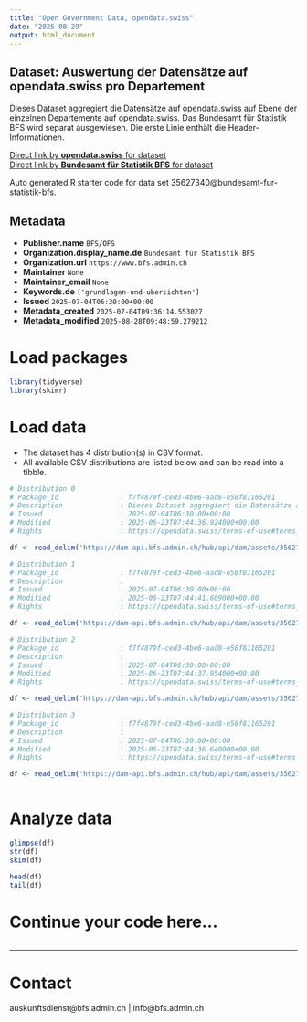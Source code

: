 ```yaml
---
title: "Open Government Data, opendata.swiss"
date: "2025-08-29"
output: html_document
---
```


## Dataset: Auswertung der Datensätze auf opendata.swiss pro Departement

Dieses Dataset aggregiert die Datensätze auf opendata.swiss auf Ebene der einzelnen Departemente auf opendata.swiss. Das Bundesamt für Statistik BFS wird separat ausgewiesen. Die erste Linie enthält die Header-Informationen.

[Direct link by **opendata.swiss** for dataset](https://opendata.swiss/de/dataset/auswertung-der-datensatze-auf-opendata-swiss-pro-departement1)<br>
[Direct link by **Bundesamt für Statistik BFS** for dataset](https://www.bfs.admin.ch/asset/de/ts-d-00.02-OGD-02)

Auto generated R starter code for data set 35627340@bundesamt-fur-statistik-bfs.

## Metadata

- **Publisher.name** `BFS/OFS`
- **Organization.display_name.de** `Bundesamt für Statistik BFS`
- **Organization.url** `https://www.bfs.admin.ch`
- **Maintainer** `None`
- **Maintainer_email** `None`
- **Keywords.de** `['grundlagen-und-ubersichten']`
- **Issued** `2025-07-04T06:30:00+00:00`
- **Metadata_created** `2025-07-04T09:36:14.553027`
- **Metadata_modified** `2025-08-28T09:48:59.279212`


# Load packages

```r

library(tidyverse)
library(skimr)

```

# Load data

-   The dataset has 4 distribution(s) in CSV format.
-   All available CSV distributions are listed below and can be read into a tibble.

```r

# Distribution 0
# Package_id               : f7f4879f-ced3-4be6-aad8-e58f81165201
# Description              : Dieses Dataset aggregiert die Datensätze auf opendata.swiss auf Ebene der einzelnen Departemente auf opendata.swiss. Das Bundesamt für Statistik BFS wird separat ausgewiesen. Die erste Linie enthält die Header-Informationen.
# Issued                   : 2025-07-04T06:30:00+00:00
# Modified                 : 2025-06-23T07:44:36.924000+00:00
# Rights                   : https://opendata.swiss/terms-of-use#terms_open

df <- read_delim('https://dam-api.bfs.admin.ch/hub/api/dam/assets/35627350/master')

# Distribution 1
# Package_id               : f7f4879f-ced3-4be6-aad8-e58f81165201
# Description              : 
# Issued                   : 2025-07-04T06:30:00+00:00
# Modified                 : 2025-06-23T07:44:41.609000+00:00
# Rights                   : https://opendata.swiss/terms-of-use#terms_open

df <- read_delim('https://dam-api.bfs.admin.ch/hub/api/dam/assets/35627357/master')

# Distribution 2
# Package_id               : f7f4879f-ced3-4be6-aad8-e58f81165201
# Description              : 
# Issued                   : 2025-07-04T06:30:00+00:00
# Modified                 : 2025-06-23T07:44:37.954000+00:00
# Rights                   : https://opendata.swiss/terms-of-use#terms_open

df <- read_delim('https://dam-api.bfs.admin.ch/hub/api/dam/assets/35627354/master')

# Distribution 3
# Package_id               : f7f4879f-ced3-4be6-aad8-e58f81165201
# Description              : 
# Issued                   : 2025-07-04T06:30:00+00:00
# Modified                 : 2025-06-23T07:44:36.640000+00:00
# Rights                   : https://opendata.swiss/terms-of-use#terms_open

df <- read_delim('https://dam-api.bfs.admin.ch/hub/api/dam/assets/35627359/master')



```

# Analyze data

```r

glimpse(df)
str(df)
skim(df)

head(df)
tail(df)

```

# Continue your code here...

```r

```

------------------------------------------------------------------------

# Contact

auskunftsdienst@bfs.admin.ch | info@bfs.admin.ch

